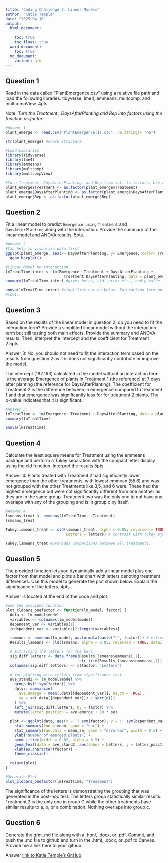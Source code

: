 ```yaml
---
title: 'Coding Challenge 7: Linear Models'
author: "Katie Temple"
date: "2025-04-10"
output:
  html_document:
    
    toc: true
    toc_float: true
  word_document:
    toc: true 
  md_document:
    variant: gfm 
---
```

## Question 1
Read in the data called “PlantEmergence.csv” using a relative file path and load the following libraries. tidyverse, lme4, emmeans, multcomp, and multcompView. 4pts.

Note: *Turn the Treatment , DaysAfterPlanting  and Rep into factors using the function as.factor.* 
 
```r
#Answer 1
plant_emerge <- read.csv("PlantEmergence(1).csv", na.strings= "na")

str(plant_emerge) #check structure

#Load Libraries:
library(tidyverse)
library(lme4)
library(emmeans)
library(multcomp)
library(multcompView)

#Turn Treatment, DaysAfterPlanting, and Rep from int. to factors. Use as.factor func.
plant_emerge$Treatment <- as.factor(plant_emerge$Treatment)
plant_emerge$DaysAfterPlanting <- as.factor(plant_emerge$DaysAfterPlanting)
plant_emerge$Rep <- as.factor(plant_emerge$Rep)

```

## Question 2
Fit a linear model to predict `Emergence using` `Treatment` and `DaysAfterPlanting`
along with the interaction. Provide the summary of the linear model and ANOVA results. 
5pts.

```r
#Answer 2
#Can help to visualize data first
ggplot(plant_emerge, aes(x= DaysAfterPlanting, y= Emergence, color= Treatment, group= Treatment))+
  geom_boxplot()

#Linear Model no interaction
lmTreatTime_inter <- lm(Emergence~ Treatment + DaysAfterPlanting + 
                          Treatment:DaysAfterPlanting, data = plant_emerge)
summary(lmTreatTime_inter) #gives betas, std. error etc., and p-value for each variable including interactions

```
```r
anova(lmTreatTime_inter) #simplifies but no betas. Interaction term not significant 
#(p=1).

```
## Question 3
Based on the results of the linear model in question 2, do you need to fit the interaction term? Provide a simplified linear model without the interaction term but still testing both main effects. Provide the summary and ANOVA results. Then, interpret the intercept and the coefficient for Treatment 2.5pts.

Answer 3: 
No, you should not need to fit the interaction term based on the results from question 2
as it is does not significantly contribute or improve the model.

The intercept (182.163) calculated in the model without an interaction term  is the average Emergence of plants in Treatment 1 (the reference) at 7 days after planting (the reference for DaysAfterPlanting). 
The coefficient for Treatment 2 is the difference between in emergence compared to treatment 1 and that emergence was significantly less for for treatment 2 plants. The p-value indicates that it is significant. 
```r
#Answer 3: 
lmTreatTime <- lm(Emergence~ Treatment + DaysAfterPlanting, data = plant_emerge)
summary(lmTreatTime)

anova(lmTreatTime)

```
## Question 4
Calculate the least square means for Treatment using the emmeans package and perform a Tukey separation with the compact letter display using the cld function. Interpret the results.5pts.

Answer 4: 
Plants treated with Treatment 2 had significantly lower emergence than the other treatments, with lowest emmean (55.6)
and was not grouped with the other Treatments like 3,5, and 6 were. These had the highest emergence but were not significantly different from one another as they are in the same group. Treatment two was the only one to not have any overlaps with any of the grouping and is in group c by itself.

```r
#Answer 4
lsmeans_treat <- emmeans(lmTreatTime, ~Treatment)
lsmeans_treat

Tukey.lsmeans_treat <- cld(lsmeans_treat, alpha = 0.05, reversed = TRUE, details = TRUE,
                           Letters = letters) # contrast with Tukey ajustment by default

Tukey.lsmeans_treat #provides comparisons between all treatments.
```

## Question 5
The provided function lets you dynamically add a linear model plus one factor from that model and plots a bar chart with letters denoting treatment differences. Use this model to generate the plot shown below. Explain the significance of the letters. 4pts.

Answer is located at the end of the code and plot. 
```r
#use the provided function
plot_cldbars_onefactor <- function(lm_model, factor) {
  data <- lm_model$model
  variables <- colnames(lm_model$model)
  dependent_var <- variables[1]
  independent_var <- variables[2:length(variables)]

  lsmeans <- emmeans(lm_model, as.formula(paste("~", factor))) # estimate lsmeans 
  Results_lsmeans <- cld(lsmeans, alpha = 0.05, reversed = TRUE, details = TRUE, Letters = letters) # contrast with Tukey adjustment by default.

  # Extracting the letters for the bars
  sig.diff.letters <- data.frame(Results_lsmeans$emmeans[,1], 
                                 str_trim(Results_lsmeans$emmeans[,7]))
  colnames(sig.diff.letters) <- c(factor, "Letters")
  
  # for plotting with letters from significance test
  ave_stand2 <- lm_model$model %>%
    group_by(!!sym(factor)) %>%
    dplyr::summarize(
      ave.emerge = mean(.data[[dependent_var]], na.rm = TRUE),
      se = sd(.data[[dependent_var]]) / sqrt(n())
    ) %>%
    left_join(sig.diff.letters, by = factor) %>%
    mutate(letter_position = ave.emerge + 10 * se)
  
  plot <- ggplot(data, aes(x = !! sym(factor), y = !! sym(dependent_var))) + 
    stat_summary(fun = mean, geom = "bar") +
    stat_summary(fun.data = mean_se, geom = "errorbar", width = 0.5) +
    ylab("Number of emerged plants") + 
    geom_jitter(width = 0.02, alpha = 0.5) +
    geom_text(data = ave_stand2, aes(label = Letters, y = letter_position), size = 5) +
    xlab(as.character(factor)) +
    theme_classic()
  
  return(plot)
}

#Generate Plot
plot_cldbars_onefactor(lmTreatTime, "Treatment")

```
The significance of the letters is demonstrating the grouping that was generated
in the post-hoc test. The letters group statistically similar results. Treatment 2 is the only 
one in group C while the other treatments have similar results to a, b, or a combination. Nothing overlaps into group c.

## Question 6
Generate the gfm .md file along with a .html, .docx, or .pdf. Commit, and push the .md file to github and turn in the .html, .docx, or .pdf to Canvas. Provide me a link here to your github.

Answer
[link to Katie Temple's GitHub](https://github.com/temkat/TempleReproducibilityClass2025/tree/c7a64474157de6d35ffc3d59441f94178d7f72c3/LinearModels)
